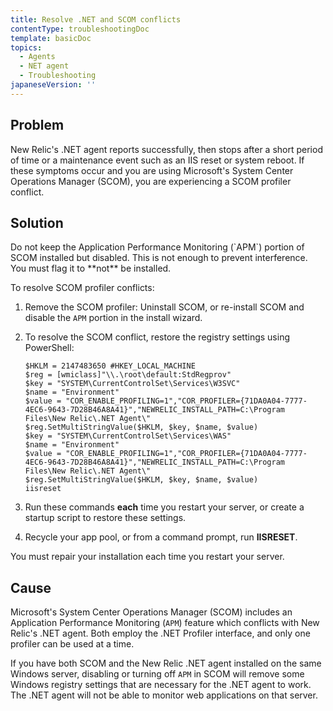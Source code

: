 ```yaml
---
title: Resolve .NET and SCOM conflicts
contentType: troubleshootingDoc
template: basicDoc
topics:
  - Agents
  - NET agent
  - Troubleshooting
japaneseVersion: ''
---
```


## Problem

New Relic's .NET agent reports successfully, then stops after a short period of time or a maintenance event such as an IIS reset or system reboot. If these symptoms occur and you are using Microsoft's System Center Operations Manager (SCOM), you are experiencing a SCOM profiler conflict.

## Solution

<Callout variant="important">
  Do not keep the Application Performance Monitoring (`APM`) portion of SCOM installed but disabled. This is not enough to prevent interference. You must flag it to **not** be installed.
</Callout>

To resolve SCOM profiler conflicts:

1. Remove the SCOM profiler: Uninstall SCOM, or re-install SCOM and disable the `APM` portion in the install wizard.
2. To resolve the SCOM conflict, restore the registry settings using PowerShell:

   ```
   $HKLM = 2147483650 #HKEY_LOCAL_MACHINE
   $reg = [wmiclass]"\\.\root\default:StdRegprov"
   $key = "SYSTEM\CurrentControlSet\Services\W3SVC"
   $name = "Environment"
   $value = "COR_ENABLE_PROFILING=1","COR_PROFILER={71DA0A04-7777-4EC6-9643-7D28B46A8A41}","NEWRELIC_INSTALL_PATH=C:\Program Files\New Relic\.NET Agent\"
   $reg.SetMultiStringValue($HKLM, $key, $name, $value)
   $key = "SYSTEM\CurrentControlSet\Services\WAS"
   $name = "Environment"
   $value = "COR_ENABLE_PROFILING=1","COR_PROFILER={71DA0A04-7777-4EC6-9643-7D28B46A8A41}","NEWRELIC_INSTALL_PATH=C:\Program Files\New Relic\.NET Agent\"
   $reg.SetMultiStringValue($HKLM, $key, $name, $value)
   iisreset
   ```
3. Run these commands **each** time you restart your server, or create a startup script to restore these settings.
4. Recycle your app pool, or from a command prompt, run **IISRESET**.

<Callout variant="important">
  You must repair your installation each time you restart your server.
</Callout>

## Cause

Microsoft's System Center Operations Manager (SCOM) includes an Application Performance Monitoring (`APM`) feature which conflicts with New Relic's .NET agent. Both employ the .NET Profiler interface, and only one profiler can be used at a time.

If you have both SCOM and the New Relic .NET agent installed on the same Windows server, disabling or turning off `APM` in SCOM will remove some Windows registry settings that are necessary for the .NET agent to work. The .NET agent will not be able to monitor web applications on that server.
